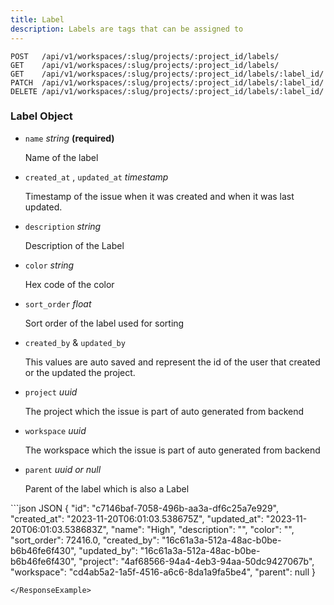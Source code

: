 ```yaml
---
title: Label
description: Labels are tags that can be assigned to
---
```

```http 
POST   /api/v1/workspaces/:slug/projects/:project_id/labels/
GET    /api/v1/workspaces/:slug/projects/:project_id/labels/
GET    /api/v1/workspaces/:slug/projects/:project_id/labels/:label_id/
PATCH  /api/v1/workspaces/:slug/projects/:project_id/labels/:label_id/
DELETE /api/v1/workspaces/:slug/projects/:project_id/labels/:label_id/
```

### Label Object

*   `name` _string_ **(required)**
    
    Name of the label
    
*   `created_at` , `updated_at` _timestamp_
    
    Timestamp of the issue when it was created and when it was last updated.
    
*   `description` _string_
    
    Description of the Label
    
*   `color` _string_
    
    Hex code of the color
    
*   `sort_order` _float_
    
    Sort order of the label used for sorting
    
*   `created_by` & `updated_by`
    
    This values are auto saved and represent the id of the user that created or the updated the project.
    
*   `project` _uuid_
    
    The project which the issue is part of auto generated from backend
    
*   `workspace` _uuid_
    
    The workspace which the issue is part of auto generated from backend
    
*   `parent` _uuid or null_
    
    Parent of the label which is also a Label
    
<ResponseExample>
```json JSON
{
"id": "c7146baf-7058-496b-aa3a-df6c25a7e929",
"created_at": "2023-11-20T06:01:03.538675Z",
"updated_at": "2023-11-20T06:01:03.538683Z",
"name": "High",
"description": "",
"color": "",
"sort_order": 72416.0,
"created_by": "16c61a3a-512a-48ac-b0be-b6b46fe6f430",
"updated_by": "16c61a3a-512a-48ac-b0be-b6b46fe6f430",
"project": "4af68566-94a4-4eb3-94aa-50dc9427067b",
"workspace": "cd4ab5a2-1a5f-4516-a6c6-8da1a9fa5be4",
"parent": null
}

```
</ResponseExample>